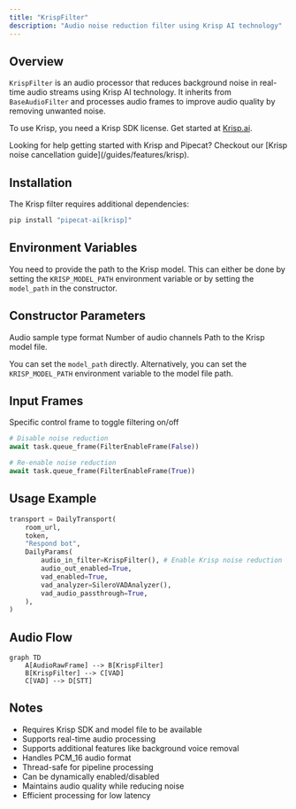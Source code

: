 ```yaml
---
title: "KrispFilter"
description: "Audio noise reduction filter using Krisp AI technology"
---
```


## Overview

`KrispFilter` is an audio processor that reduces background noise in real-time audio streams using Krisp AI technology. It inherits from `BaseAudioFilter` and processes audio frames to improve audio quality by removing unwanted noise.

To use Krisp, you need a Krisp SDK license. Get started at [Krisp.ai](https://krisp.ai/developers/).

<Tip>
  Looking for help getting started with Krisp and Pipecat? Checkout our [Krisp
  noise cancellation guide](/guides/features/krisp).
</Tip>

## Installation

The Krisp filter requires additional dependencies:

```bash
pip install "pipecat-ai[krisp]"
```

## Environment Variables

You need to provide the path to the Krisp model. This can either be done by setting the `KRISP_MODEL_PATH` environment variable or by setting the `model_path` in the constructor.

## Constructor Parameters

<ParamField path="sample_type" type="str" default="PCM_16">
  Audio sample type format
</ParamField>

<ParamField path="channels" type="int" default="1">
  Number of audio channels
</ParamField>

<ParamField path="model_path" type="str" default="None">
Path to the Krisp model file.

You can set the `model_path` directly. Alternatively, you can set the `KRISP_MODEL_PATH` environment variable to the model file path.

</ParamField>

## Input Frames

<ParamField path="FilterEnableFrame" type="Frame">
  Specific control frame to toggle filtering on/off

```python
# Disable noise reduction
await task.queue_frame(FilterEnableFrame(False))

# Re-enable noise reduction
await task.queue_frame(FilterEnableFrame(True))
```

</ParamField>

## Usage Example

```python
transport = DailyTransport(
    room_url,
    token,
    "Respond bot",
    DailyParams(
        audio_in_filter=KrispFilter(), # Enable Krisp noise reduction
        audio_out_enabled=True,
        vad_enabled=True,
        vad_analyzer=SileroVADAnalyzer(),
        vad_audio_passthrough=True,
    ),
)
```

## Audio Flow

```mermaid
graph TD
    A[AudioRawFrame] --> B[KrispFilter]
    B[KrispFilter] --> C[VAD]
    C[VAD] --> D[STT]
```

## Notes

- Requires Krisp SDK and model file to be available
- Supports real-time audio processing
- Supports additional features like background voice removal
- Handles PCM_16 audio format
- Thread-safe for pipeline processing
- Can be dynamically enabled/disabled
- Maintains audio quality while reducing noise
- Efficient processing for low latency
